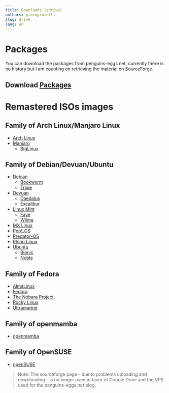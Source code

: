 ```yaml
---
title: Downloads (gdrive)
authors: pieroproietti
slug: drive
lang: en
---
```


# Packages
You can download the packages from penguins-eggs.net, currently there is no history but I am counting on retrieving the material on SourceForge.

## Download [Packages](https://penguins-eggs.net/basket/index.php/packages/?p=packages)


# Remastered ISOs images

## Family of Arch Linux/Manjaro Linux
* [Arch Linux](/archlinux)
* [Manjaro](/manjaro)
  * [BigLinux](/biglinux)

## Family of Debian/Devuan/Ubuntu
* [Debian](/debian)
  * [Bookworm](/debian/bookworm)
  * [Trixie](/debian/trixie)
* [Devuan](/devuan)
  * [Daedalus](/devuan/daedalus)
  * [Excalibur](/devuan/excalibur)
* [Linux Mint](/linuxmint)
  * [Faye](/linuxmint/faye)
  * [Wilma](/linuxmint/wilma)
* [MX Linux](/mxlinux)
* [Pop!_OS](/pop-os)
* [Predator-OS](/predator)
* [Rhino Linux](/rhino)
* [Ubuntu](/ubuntu)
  * [Bionic](/ubuntu/bionic)
  * [Noble](/ubuntu/noble)

## Family of Fedora
* [AlmaLinux](/almalinux)
* [Fedora](/fedora)
* [The Nobara Project](/nobara)
* [Rocky Linux](/rocky)
* [Ultramarine](/ultramarine)

## Family of openmamba
* [openmamba](/openmamba)

## Family of OpenSUSE
* [openSUSE](/opensuse)

> Note:
The sourceforge page - due to problems uploading and downloading - is no longer used in favor of Google Drive and the VPS used for the penguins-eggs.net blog.
